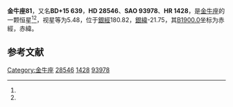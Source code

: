 {{Starbox begin
| name = 金牛座81
}}
{{Starbox observe
| epoch = [[J2000.0|J2000.0]]
| constell = [[金牛座|金牛座]]<ref name=SIMBAD>{{cite web
 | url=http://simbad.u-strasbg.fr/simbad/sim-id?Ident=HR+1428
 | title=Pulsating variable Star
 | publisher=Centre de Données astronomiques de Strasbourg
 | work=SIMBAD
 | accessdate=2012-07-13
 | archive-date=2016-03-19
 | archive-url=https://web.archive.org/web/20160319035942/http://simbad.u-strasbg.fr/simbad/sim-id?Ident=HR+1428
 | dead-url=no
 }}</ref><ref name=DATA>{{cite web
 | url=http://vizier.u-strasbg.fr/viz-bin/VizieR-5?-out.add=.&-source=5050&-corr=PK=HR&-out.max=9999&HR=1428
 | title=VizieR Detailed Page
 | accessdate=2012-07-13
 | archive-date=2016-03-05
 | archive-url=https://web.archive.org/web/20160305002851/http://vizier.u-strasbg.fr/viz-bin/VizieR-5?-out.add=.&-source=5050&-corr=PK=HR&-out.max=9999&HR=1428
 | dead-url=no
 }}</ref>
| 星官 = 
| ra = {{RA|4|30|38.9}}<ref name=SIMBAD /><ref name=DATA />
| dec = {{DEC|+15|41|31}}<ref name=SIMBAD /><ref name=DATA />
| appmag_v = 5.48<ref name=SIMBAD /><ref name=DATA />
}}
{{Starbox character
| class = A5m<ref name=SIMBAD /><ref name=DATA />
| b-v = 0.26<ref name=SIMBAD /><ref name=DATA />
| u-b = 0.1<ref name=SIMBAD /><ref name=DATA />
| r-i = 0.12<ref name=SIMBAD /><ref name=DATA />
| variable = 
}}
{{Starbox astrometry
| radial_v = 0.1
| prop_mo_ra = 39
| parallax = 
| p_error = 
}}
{{Starbox catalog
| names =BD+15 639，[[SAO星表|SAO]] 93978，[[HD星表|HD]] 28546，[[HR星表|HR]] 1428}}
{{Starbox reference |Simbad=HR+1428}}
{{Starbox end}}

'''金牛座81'''，又名'''BD+15 639'''，'''HD 28546'''、'''SAO 93978'''、'''HR 1428'''，是[[金牛座|金牛座]]的一颗恒星<ref name=SIMBAD /><ref name=DATA />，视星等为5.48，位于[[銀道座標系|銀經]]180.82，[[銀道座標系|銀緯]]-21.75，其[[B1900.0|B1900.0]]坐标为赤經{{RA|4|24|56.5}}，赤緯{{DEC|+15|-21.75|28}}。

== 参考文献 ==
{{reflist}}

{{star-stub}}

{{金牛座恒星}}
[[Category:金牛座|Category:金牛座]]
[[Category:HD和HDE天體|28546]]
[[Category:HR天體|1428]]
[[Category:SAO天體|93978]]